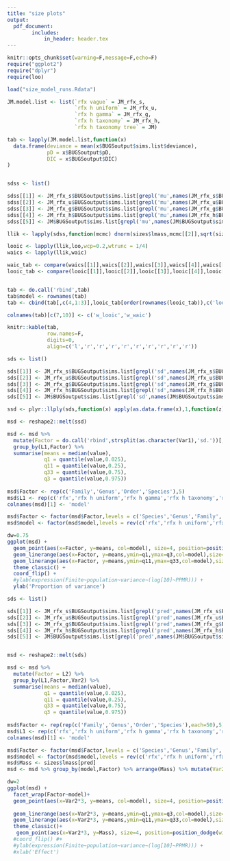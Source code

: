 ```yaml
---
title: "size plots"
output:
  pdf_document:
        includes:
            in_header: header.tex 
---
```

```r

knitr::opts_chunk$set(warning=F,message=F,echo=F)
require("ggplot2")
require("dplyr")
require(loo)

```

```r

load("size_model_runs.Rdata")

JM.model.list <- list(`rfx vague` = JM_rfx_s,
                      `rfx h uniform` = JM_rfx_u,
                      `rfx h gamma` = JM_rfx_g,
                      `rfx h taxonomy` = JM_rfx_h,
                      `rfx h taxonomy tree` = JM)

tab <- lapply(JM.model.list,function(x)
  data.frame(deviance = mean(x$BUGSoutput$sims.list$deviance),
             pD = x$BUGSoutput$pD,
             DIC = x$BUGSoutput$DIC)
)


sdss <- list()

sdss[[1]] <- JM_rfx_s$BUGSoutput$sims.list[grepl('mu',names(JM_rfx_s$BUGSoutput$sims.list))]
sdss[[2]] <- JM_rfx_u$BUGSoutput$sims.list[grepl('mu',names(JM_rfx_u$BUGSoutput$sims.list))]
sdss[[3]] <- JM_rfx_g$BUGSoutput$sims.list[grepl('mu',names(JM_rfx_g$BUGSoutput$sims.list))]
sdss[[4]] <- JM_rfx_h$BUGSoutput$sims.list[grepl('mu',names(JM_rfx_h$BUGSoutput$sims.list))]
sdss[[5]] <- JM$BUGSoutput$sims.list[grepl('mu',names(JM$BUGSoutput$sims.list))]

llik <- lapply(sdss,function(mcmc) dnorm(sizes$lmass,mcmc[[2]],sqrt(sizes$lmass*0.05),log = T))

looic <- lapply(llik,loo,wcp=0.2,wtrunc = 1/4)
waics <- lapply(llik,waic)

waic_tab <- compare(waics[[1]],waics[[2]],waics[[3]],waics[[4]],waics[[5]])
looic_tab <- compare(looic[[1]],looic[[2]],looic[[3]],looic[[4]],looic[[5]])


tab <- do.call('rbind',tab)
tab$model <- rownames(tab)
tab <- cbind(tab[,c(4,1:3)],looic_tab[order(rownames(looic_tab)),c('looic','se_looic','weights')],waic_tab[order(rownames(waic_tab)),c('waic','se_waic','weights')])

colnames(tab)[c(7,10)] <- c('w_looic','w_waic')

knitr::kable(tab,
             row.names=F,
             digits=0,
             align=c('l','r','r','r','r','r','r','r','r','r')) 

```


```r


sds <- list()

sds[[1]] <- JM_rfx_s$BUGSoutput$sims.list[grepl('sd',names(JM_rfx_s$BUGSoutput$sims.list))]
sds[[2]] <- JM_rfx_u$BUGSoutput$sims.list[grepl('sd',names(JM_rfx_u$BUGSoutput$sims.list))]
sds[[3]] <- JM_rfx_g$BUGSoutput$sims.list[grepl('sd',names(JM_rfx_g$BUGSoutput$sims.list))]
sds[[4]] <- JM_rfx_h$BUGSoutput$sims.list[grepl('sd',names(JM_rfx_h$BUGSoutput$sims.list))& !grepl('sigma',names(JM_rfx_h$BUGSoutput$sims.list))]
sds[[5]] <- JM$BUGSoutput$sims.list[grepl('sd',names(JM$BUGSoutput$sims.list))]

ssd <- plyr::llply(sds,function(x) apply(as.data.frame(x),1,function(z) z/sum(z)))

msd <- reshape2::melt(ssd)

msd <- msd %>% 
  mutate(Factor = do.call('rbind',strsplit(as.character(Var1),'sd.'))[,2]) %>%
  group_by(L1,Factor) %>%
  summarise(means = median(value),
            q1 = quantile(value,0.025),
            q11 = quantile(value,0.25),
            q33 = quantile(value,0.75),
            q3 = quantile(value,0.975))
  
msd$Factor <- rep(c('Family','Genus','Order','Species'),5)
msd$L1 <- rep(c('rfx','rfx h uniform','rfx h gamma','rfx h taxonomy','rfx h taxonomy tree'),each=4)
colnames(msd)[1] <- 'model'

msd$Factor <- factor(msd$Factor,levels = c('Species','Genus','Family','Order'))
msd$model <- factor(msd$model,levels = rev(c('rfx','rfx h uniform','rfx h gamma','rfx h taxonomy','rfx h taxonomy tree')))

dw=0.75
ggplot(msd) + 
  geom_point(aes(x=Factor, y=means, col=model), size=4, position=position_dodge(width=dw)) + 
  geom_linerange(aes(x=Factor, y=means,ymin=q1,ymax=q3,col=model),size=1,position=position_dodge(width=dw)) + 
  geom_linerange(aes(x=Factor, y=means,ymin=q11,ymax=q33,col=model),size=2,position=position_dodge(width=dw)) + 
  theme_classic() + 
  coord_flip() + 
  #ylab(expression(Finite~population~variance~(log[10]~PPMR))) + 
  ylab('Proportion of variance')

```

\newpage
\blandscape
```r


sds <- list()

sds[[1]] <- JM_rfx_s$BUGSoutput$sims.list[grepl('pred',names(JM_rfx_s$BUGSoutput$sims.list))]
sds[[2]] <- JM_rfx_u$BUGSoutput$sims.list[grepl('pred',names(JM_rfx_u$BUGSoutput$sims.list))]
sds[[3]] <- JM_rfx_g$BUGSoutput$sims.list[grepl('pred',names(JM_rfx_g$BUGSoutput$sims.list))]
sds[[4]] <- JM_rfx_h$BUGSoutput$sims.list[grepl('pred',names(JM_rfx_h$BUGSoutput$sims.list))]
sds[[5]] <- JM$BUGSoutput$sims.list[grepl('pred',names(JM$BUGSoutput$sims.list))]


msd <- reshape2::melt(sds)

msd <- msd %>% 
  mutate(Factor = L2) %>%
  group_by(L1,Factor,Var2) %>%
  summarise(means = median(value),
            q1 = quantile(value,0.025),
            q11 = quantile(value,0.25),
            q33 = quantile(value,0.75),
            q3 = quantile(value,0.975))
  
msd$Factor <- rep(rep(c('Family','Genus','Order','Species'),each=50),5)
msd$L1 <- rep(c('rfx','rfx h uniform','rfx h gamma','rfx h taxonomy','rfx h taxonomy tree'),each=200)
colnames(msd)[1] <- 'model'

msd$Factor <- factor(msd$Factor,levels = c('Species','Genus','Family','Order'))
msd$model <- factor(msd$model,levels = rev(c('rfx','rfx h uniform','rfx h gamma','rfx h taxonomy','rfx h taxonomy tree')))
msd$Mass <- sizes$lmass[pred]
msd <- msd %>% group_by(model,Factor) %>% arrange(Mass) %>% mutate(Var2 = 1:n())

dw=2
ggplot(msd) + 
  facet_wrap(Factor~model)+
  geom_point(aes(x=Var2*3, y=means, col=model), size=4, position=position_dodge(width=dw)) + 
 
  geom_linerange(aes(x=Var2*3, y=means,ymin=q1,ymax=q3,col=model),size=1, position=position_dodge(width=dw)) + 
  geom_linerange(aes(x=Var2*3, y=means,ymin=q11,ymax=q33,col=model),size=2, position=position_dodge(width=dw)) + 
  theme_classic()+
   geom_point(aes(x=Var2*3, y=Mass), size=4, position=position_dodge(width=dw)) 
  #coord_flip() #+ 
  #ylab(expression(Finite~population~variance~(log[10]~PPMR))) + 
  #xlab('Effect')

```

\elandscape